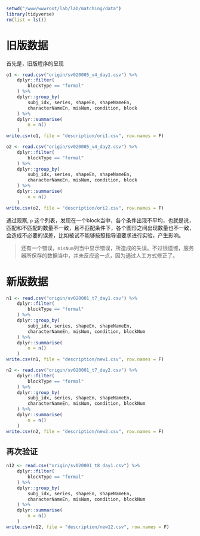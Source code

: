 ```r
setwd("/www/wwwroot/lab/lab/matching/data")
library(tidyverse)
rm(list = ls())
```
# 旧版数据
首先是，旧版程序的呈现
```r
o1 <- read.csv("origin/sv020005_v4_day1.csv") %>%
    dplyr::filter(
        blockType == "formal"
    ) %>%
    dplyr::group_by(
        subj_idx, series, shapeEn, shapeNameEn,
        characterNameEn, misNum, condition, block
    ) %>%
    dplyr::summarise(
        n = n()
    )
write.csv(o1, file = "description/ori1.csv", row.names = F)

o2 <- read.csv("origin/sv020005_v4_day2.csv") %>%
    dplyr::filter(
        blockType == "formal"
    ) %>%
    dplyr::group_by(
        subj_idx, series, shapeEn, shapeNameEn,
        characterNameEn, misNum, condition, block
    ) %>%
    dplyr::summarise(
        n = n()
    )
write.csv(o2, file = "description/ori2.csv", row.names = F)
```
通过观察, `p` 这个列表，发现在一个block当中，各个条件出现不平均，也就是说，匹配和不匹配的数量不一致，且不匹配条件下，各个图形之间出现数量也不一致，会造成不必要的误差，比如被试不能够按照指导语要求进行实验，产生影响。

> 还有一个错误，`misNum`列当中显示错误，所造成的失误。不过很遗憾，服务器所保存的数据当中，并未反应这一点，因为通过人工方式修正了。

# 新版数据
```r
n1 <- read.csv("origin/sv020001_t7_day1.csv") %>%
    dplyr::filter(
        blockType == "formal"
    ) %>%
    dplyr::group_by(
        subj_idx, series, shapeEn, shapeNameEn,
        characterNameEn, misNum, condition, blockNum
    ) %>%
    dplyr::summarise(
        n = n()
    )
write.csv(n1, file = "description/new1.csv", row.names = F)

n2 <- read.csv("origin/sv020001_t7_day2.csv") %>%
    dplyr::filter(
        blockType == "formal"
    ) %>%
    dplyr::group_by(
        subj_idx, series, shapeEn, shapeNameEn,
        characterNameEn, misNum, condition, blockNum
    ) %>%
    dplyr::summarise(
        n = n()
    )
write.csv(n2, file = "description/new2.csv", row.names = F)
```

## 再次验证
```r
n12 <- read.csv("origin/sv020001_t8_day1.csv") %>%
    dplyr::filter(
        blockType == "formal"
    ) %>%
    dplyr::group_by(
        subj_idx, series, shapeEn, shapeNameEn,
        characterNameEn, misNum, condition, blockNum
    ) %>%
    dplyr::summarise(
        n = n()
    )
write.csv(n12, file = "description/new12.csv", row.names = F)
```